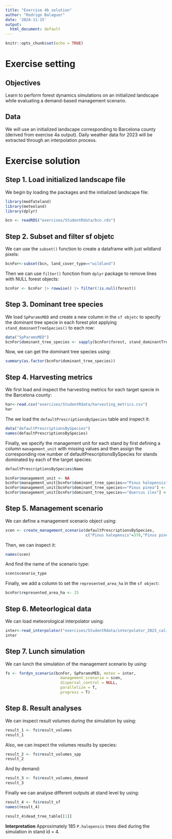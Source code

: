 ```yaml
---
title: "Exercise 4b solution"
author: "Rodrigo Balaguer"
date: '2024-11-15'
output:
  html_document: default
---
```


```r
knitr::opts_chunk$set(echo = TRUE)
``` 

# Exercise setting


##  Objectives

Learn to perform forest dynamics simulations on an initialized landscape while evaluating a demand-based management scenario.

  
## Data

We will use an initialized landscape corresponding to Barcelona county (derived from exercise 4a output). Daily weather data for 2023 will be extracted through an interpolation process.

# Exercise solution

## Step 1. Load initialized landscape file

We begin by loading the packages and the initialized landscape file:

```r
library(medfateland)
library(meteoland)
library(dplyr)
```


```r
bcn <- readRDS("exercises/StudentRdata/bcn.rds")
```


## Step 2. Subset and filter sf objetc

We can use the `subset()` function to create a dataframe with just wildland pixels:
```r
bcnFor<-subset(bcn, land_cover_type=="wildland")
```

Then we can use `filter()` function from `dplyr` package to remove lines with NULL forest objects:

```r
bcnFor <- bcnFor |> rowwise() |> filter(!is.null(forest))
```


## Step 3. Dominant tree species

We load `SpParamsMED` and create a new column in the `sf objetc` to specify the dominant tree specie in each forest plot applying `stand_dominantTreeSpecies()` to each row:

```r
data("SpParamsMED")
bcnFor$dominant_tree_species <- sapply(bcnFor$forest, stand_dominantTreeSpecies, SpParamsMED)
```

Now, we can get the dominant tree species using:

```r
summary(as.factor(bcnFor$dominant_tree_species))
```

## Step 4. Harvesting metrics

We first load and inspect the harvesting metrics for each target specie in the Barcelona county:

```r
har<-read.csv("exercises/StudentRdata/harvesting_metrics.csv")
har
```

The we load the `defaultPrescriptionsBySpecies` table and inspect it:

```r
data("defaultPrescriptionsBySpecies")
names(defaultPrescriptionsBySpecies)
```

Finally, we specify the management unit for each stand by first defining a column `management_unit` with missing values and then assign the corresponding row number of defaultPrescriptionsBySpecies for stands dominated by each of the target species:

```r
defaultPrescriptionsBySpecies$Name
```

```r
bcnFor$management_unit <- NA
bcnFor$management_unit[bcnFor$dominant_tree_species=="Pinus halepensis"] <- 9
bcnFor$management_unit[bcnFor$dominant_tree_species=="Pinus pinea"] <- 12
bcnFor$management_unit[bcnFor$dominant_tree_species=="Quercus ilex"] <- 19
```


## Step 5. Management scenario

We can define a management scenario object using:

```r
scen <- create_management_scenario(defaultPrescriptionsBySpecies, 
                                   c("Pinus halepensis"=378,"Pinus pinea"=142.5, "Quercus ilex"=52.5))
```

Then, we can inspect it:

```r
names(scen)
```
And find the name of the scenario type:

```r
scen$scenario_type
```

Finally, we add a column to set the `represented_area_ha` in the `sf object`:

```r
bcnFor$represented_area_ha <- 25
```



## Step 6. Meteorlogical data

We can load meteorological interpolator using:

```r
inter<-read_interpolator("exercises/StudentRdata/interpolator_2023_calibrated.nc")
inter
```


## Step 7. Lunch simulation

We can lunch the simulation of the management scenario by using:

```r
fs <- fordyn_scenario(bcnFor, SpParamsMED, meteo = inter, 
                        management_scenario = scen,
                        dispersal_control = NULL,
                        parallelize = T,
                        progress = T)
```

## Step 8. Result analyses

We can inspect result volumes during the simulation by using:

```r
result_1 <- fs$result_volumes
result_1
```
Also, we can inspect the volumes results by species:

```r
result_2 <- fs$result_volumes_spp
result_2
```

And by demand:

```r
result_3 <- fs$result_volumes_demand
result_3
```

Finally we can analyse different outputs at stand level by using:

```r
result_4 <- fs$result_sf
names(result_4)
```

```r
result_4$dead_tree_table[[1]]
```

**Interpretation** Approximately 185 `P.halepensis` trees died during the simulation in stand id = 4.